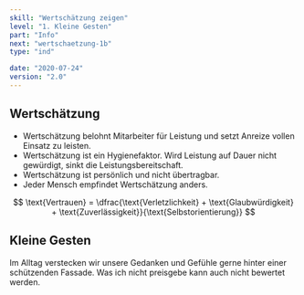 ```yaml
---
skill: "Wertschätzung zeigen"
level: "1. Kleine Gesten"
part: "Info"
next: "wertschaetzung-1b"
type: "ind"

date: "2020-07-24"
version: "2.0"
---
```




<Row className="tutsegment"> 
<Col>

## Wertschätzung

* Wertschätzung belohnt Mitarbeiter für Leistung und setzt Anreize vollen Einsatz zu leisten.
* Wertschätzung ist ein Hygienefaktor. Wird Leistung auf Dauer nicht gewürdigt, sinkt die Leistungsbereitschaft.
* Wertschätzung ist persönlich und nicht übertragbar.
* Jeder Mensch empfindet Wertschätzung anders.

$$
\text{Vertrauen} = \dfrac{\text{Verletzlichkeit} + \text{Glaubwürdigkeit} + \text{Zuverlässigkeit}}{\text{Selbstorientierung}}
$$

</Col>
</Row>


<Row className="tutsegment"> 
<Col>

## Kleine Gesten

Im Alltag verstecken wir unsere Gedanken und Gefühle gerne hinter einer schützenden Fassade.
Was ich nicht preisgebe kann auch nicht bewertet werden.

</Col>
</Row>